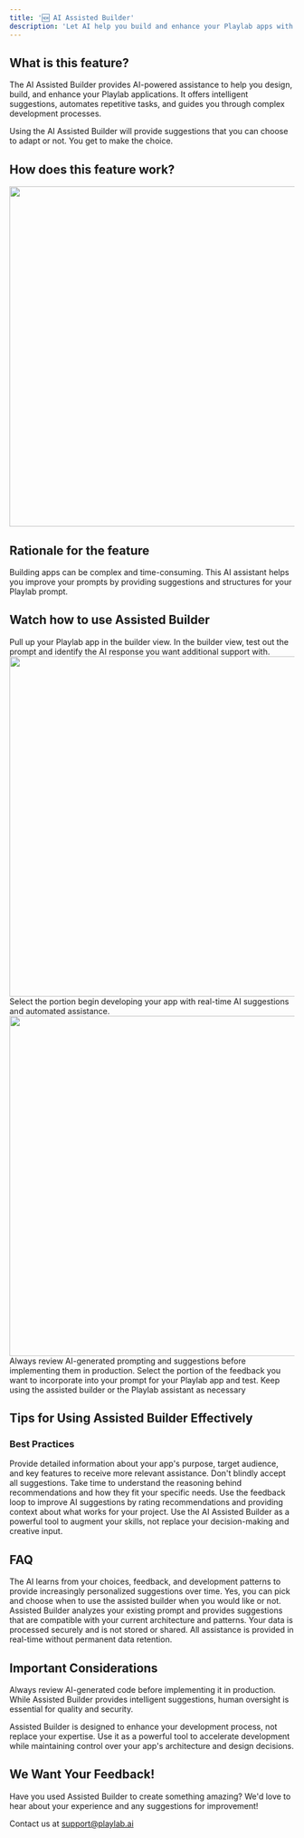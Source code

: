 ```yaml
---
title: '🆕 AI Assisted Builder'
description: 'Let AI help you build and enhance your Playlab apps with intelligent suggestions and automation'
---
```


## <Icon icon="bell-on" size="24" className="inline-block align-text-bottom" /> What is this feature?

The AI Assisted Builder provides AI-powered assistance to help you design, build, and enhance your Playlab applications. It offers intelligent suggestions, automates repetitive tasks, and guides you through complex development processes.

<Warning>
Using the AI Assisted Builder will provide suggestions that you can choose to adapt or not. You get to make the choice.
</Warning>

## <Icon icon="lightbulb" size="24" className="inline-block align-text-bottom" /> How does this feature work?
   <img height="600" src="/images/assistedbuilder.gif" className="border border-gray-300 rounded-md shadow-sm" />

## <Icon icon="lightbulb" size="24" className="inline-block align-text-bottom" /> Rationale for the feature

Building apps can be complex and time-consuming. This AI assistant helps you improve your prompts by providing suggestions and structures for your Playlab prompt.

## <Icon icon="video" size="24" className="inline-block align-text-bottom" /> Watch how to use Assisted Builder

<Steps>
  <Step title="Enable the feature">
    Pull up your Playlab app in the builder view.
  </Step>
  <Step title="Configure assistance preferences">
   In the builder view, test out the prompt and identify the AI response you want additional support with.
   <img height="600" src="/images/assistedbuilder.png" className="border border-gray-300 rounded-md shadow-sm" />
  </Step>
  <Step title="Start building with AI assistance">
    Select the portion begin developing your app with real-time AI suggestions and automated assistance.
     <img height="600" src="/images/suggestedaibuilder.png" className="border border-gray-300 rounded-md shadow-sm" />
    <Warning>
    Always review AI-generated prompting and suggestions before implementing them in production.
    </Warning>
  </Step>
   <Step title="Choose to adopt relevant feedback">
    Select the portion of the feedback you want to incorporate into your prompt for your Playlab app and test. 
    <Note> Keep using the assisted builder or the Playlab assistant as necessary </Note>
  </Step>
  
</Steps>

## <Icon icon="star" size="24" className="inline-block align-text-bottom" /> Tips for Using Assisted Builder Effectively

### <Icon icon="target" size="20" className="inline-block align-text-bottom" /> Best Practices

<AccordionGroup>
  <Accordion title="Clearly define your project requirements">
    Provide detailed information about your app's purpose, target audience, and key features to receive more relevant assistance.
  </Accordion>

  <Accordion title="Review and understand AI suggestions">
    Don't blindly accept all suggestions. Take time to understand the reasoning behind recommendations and how they fit your specific needs.
  </Accordion>

  <Accordion title="Iterate and refine">
    Use the feedback loop to improve AI suggestions by rating recommendations and providing context about what works for your project.
  </Accordion>

  <Accordion title="Combine AI assistance with human expertise">
    Use the AI Assisted Builder as a powerful tool to augment your skills, not replace your decision-making and creative input.
  </Accordion>
</AccordionGroup>

## <Icon icon="circle-question" size="24" className="inline-block align-text-bottom" /> FAQ

<AccordionGroup>
  <Accordion title="How does Assisted Builder learn about my preferences?">
    The AI learns from your choices, feedback, and development patterns to provide increasingly personalized suggestions over time.
  </Accordion>

  <Accordion title="Can I disable specific types of assistance?">
    Yes, you can pick and choose when to use the assisted builder when you would like or not.
  </Accordion>

  <Accordion title="Will Assisted Builder work with my existing codebase?">
    Assisted Builder analyzes your existing prompt and provides suggestions that are compatible with your current architecture and patterns.
  </Accordion>

  <Accordion title="Is my code secure when using Assisted Builder?">
    Your data is processed securely and is not stored or shared. All assistance is provided in real-time without permanent data retention.
  </Accordion>
</AccordionGroup>

## <Icon icon="circle-exclamation" size="24" className="inline-block align-text-bottom" /> Important Considerations

Always review AI-generated code before implementing it in production. While Assisted Builder provides intelligent suggestions, human oversight is essential for quality and security.

Assisted Builder is designed to enhance your development process, not replace your expertise. Use it as a powerful tool to accelerate development while maintaining control over your app's architecture and design decisions.

## <Icon icon="bullhorn" size="24" className="inline-block align-text-bottom" /> We Want Your Feedback!

Have you used Assisted Builder to create something amazing? We'd love to hear about your experience and any suggestions for improvement!

Contact us at [support@playlab.ai](mailto:support@playlab.ai)
